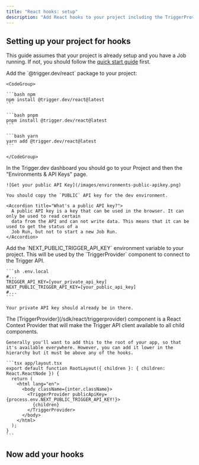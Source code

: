 ```yaml
---
title: "React hooks: setup"
description: "Add React hooks to your project including the TriggerProvider"
---
```


## Setting up your project for hooks

This guide assumes that your project is already setup and you have a Job running. If not, you should follow the [quick start guide](/documentation/quickstart) first.

<Steps titleSize="h3">
  <Step title="Install the package">
    Add the `@trigger.dev/react` package to your project:

    <CodeGroup>

    ```bash npm
    npm install @trigger.dev/react@latest
    ```

    ```bash pnpm
    pnpm install @trigger.dev/react@latest
    ```

    ```bash yarn
    yarn add @trigger.dev/react@latest
    ```

    </CodeGroup>

  </Step>
  <Step title="Get your public API key">
    In the Trigger.dev dashboard you should go to your Project and then the "Environments & API Keys" page.

    ![Get your public API Key](/images/environments-public-apikey.png)

    You should copy the `PUBLIC` API key for the dev environment.

    <Accordion title="What's a public API key?">
      A public API key is a key that can be used in the browser. It can only be used to read certain
      data from the API and can not write data. This means that it can be used to get the status of a
      Job Run, but not to start a new Job Run.
    </Accordion>

  </Step>
  <Step title="Add the env var to your project">
    Add the `NEXT_PUBLIC_TRIGGER_API_KEY` environment variable to your project. This will be used by the `TriggerProvider` component to connect to the Trigger API.

    ```sh .env.local
    #...
    TRIGGER_API_KEY=[your_private_api_key]
    NEXT_PUBLIC_TRIGGER_API_KEY=[your_public_api_key]
    #...
    ```

    Your private API key should already be in there.

  </Step>

  <Step title="Add the `TriggerProvider` component">
    The [TriggerProvider](/sdk/react/triggerprovider) component is a React Context Provider that will make the Trigger API client available to all child components.

    Generally you'll want to add this to the root of your app, so that it's available everywhere. However, you can add it lower in the hierarchy but it must be above any of the hooks.

    ```tsx app/layout.tsx
    export default function RootLayout({ children }: { children: React.ReactNode }) {
      return (
        <html lang="en">
          <body className={inter.className}>
            <TriggerProvider publicApiKey={process.env.NEXT_PUBLIC_TRIGGER_API_KEY!}>
              {children}
            </TriggerProvider>
          </body>
        </html>
      );
    }
    ```

  </Step>
</Steps>

## Now add your hooks

<Snippet file="react-hook-cards.mdx" />

